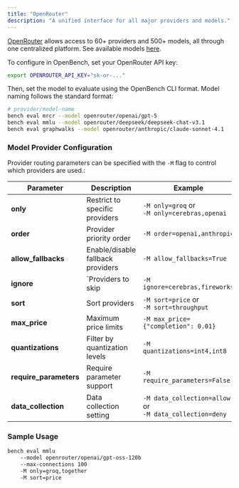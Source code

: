```yaml
---
title: "OpenRouter"
description: "A unified interface for all major providers and models."
---
```


[OpenRouter](https://openrouter.ai/) allows access to 60+ providers and 500+ models, all through one centralized platform. See available models [here](https://openrouter.ai/models).

To configure in OpenBench, set your OpenRouter API key:
```bash
export OPENROUTER_API_KEY="sk-or-..."
```
Then, set the model to evaluate using the OpenBench CLI format. Model naming follows the standard format:
```bash
# provider/model-name
bench eval mrcr --model openrouter/openai/gpt-5
bench eval mmlu --model openrouter/deepseek/deepseek-chat-v3.1
bench eval graphwalks --model openrouter/anthropic/claude-sonnet-4.1
```

### Model Provider Configuration
Provider routing parameters can be specified with the `-M` flag to control which providers are used.:

| Parameter        | Description   | Example                                   |
|--------------------|------------------------|-----------------------------------------------|
| **only**       | Restrict to specific providers   | `-M only=groq` or <br />`-M only=cerebras,openai`                     |
| **order**    | Provider priority order   | `-M order=openai,anthropic`      |
| **allow_fallbacks**       | Enable/disable fallback providers        |     `-M allow_fallbacks=True`                     |
| **ignore** | `Providers to skip | `-M ignore=cerebras,fireworks`  |
| **sort**  | Sort providers  | `-M sort=price` or <br />`-M sort=throughput` |
| **max_price**       | Maximum price limits   | `-M max_price={"completion": 0.01}`                     |
| **quantizations**    | Filter by quantization levels     | `-M quantizations=int4,int8`      |
| **require_parameters**       | Require parameter support        | `-M require_parameters=False`         |
| **data_collection** | Data collection setting | `-M data_collection=allow` or <br />`-M data_collection=deny` |

### Sample Usage

```bash
bench eval mmlu 
    --model openrouter/openai/gpt-oss-120b 
    --max-connections 100
    -M only=groq,together 
    -M sort=price 
```